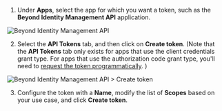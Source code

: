 1. Under **Apps**, select the app for which you want a token, such as the **Beyond Identity Management API** application.

  ![Beyond Identity Management API](../../docs/images/apps-beyond-identity-management-api.png)

2. Select the **API Tokens** tab, and then click on **Create token**. (Note that the **API Tokens** tab only exists for apps that use the client credentials grant type. For apps that use the authorization code grant type, you'll need to [request the token programmatically](/create-api-token#api). )

  ![Beyond Identity Management API > Create token](../../docs/images/create-token.png)

3. Configure the token with a **Name**, modify the list of **Scopes** based on your use case, and click **Create token**.